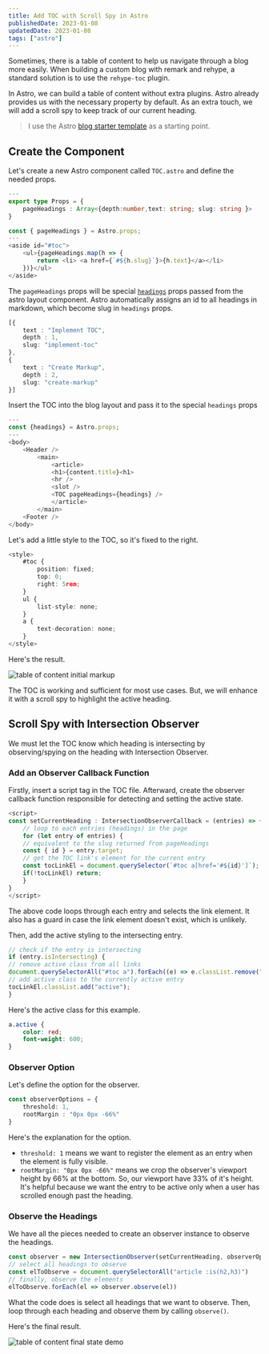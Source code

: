 ```yaml
---
title: Add TOC with Scroll Spy in Astro
publishedDate: 2023-01-08
updatedDate: 2023-01-08
tags: ["astro"]
---
```


Sometimes, there is a table of content to help us navigate through a blog more easily. When building a custom blog with remark and rehype, a standard solution is to use the `rehype-toc` plugin.

In Astro, we can build a table of content without extra plugins. Astro already provides us with the necessary property by default. As an extra touch, we will add a scroll spy to keep track of our current heading.


> I use the Astro [blog starter template](https://github.com/withastro/astro/tree/latest/examples/blog) as a starting point.


## Create the Component
Let's create a new Astro component called `TOC.astro` and define the needed props.

```ts
---
export type Props = {
    pageHeadings : Array<{depth:number,text: string; slug: string }>
}

const { pageHeadings } = Astro.props;
---
<aside id="#toc">
    <ul>{pageHeadings.map(h => {
        return <li> <a href={`#${h.slug}`}>{h.text}</a></li>
    })}</ul>
</aside>

```

The `pageHeadings` props will be special [`headings`](https://docs.astro.build/en/core-concepts/layouts/#markdown-layout-props) props passed from the astro layout component. Astro automatically assigns an id to all headings in markdown, which become slug in `headings` props.


```ts
[{
    text : "Implement TOC",
    depth : 1,
    slug: "implement-toc"
},
{
    text : "Create Markup",
    depth : 2,
    slug: "create-markup"
}]
```

Insert the TOC into the blog layout and pass it to the special `headings` props

```ts
---
const {headings} = Astro.props;
---
<body>
    <Header />
        <main>
            <article>
            <h1>{content.title}<h1>
            <hr />
            <slot />
            <TOC pageHeadings={headings} />
            </article>
        </main>
    <Footer />
</body>
```

Let's add a little style to the TOC, so it's fixed to the right.

```ts
<style>
    #toc {
        position: fixed;
        top: 0;
        right: 5rem;
    }
    ul {
        list-style: none;
    }
    a {
        text-decoration: none;
    }
</style>
```

Here's the result.

![table of content initial markup](https://res.cloudinary.com/dkiqn0gqg/image/upload/f_auto/q_auto/v1/blog/toc-initial?_a=ATRSRTC0)

The TOC is working and sufficient for most use cases. But, we will enhance it with a scroll spy to highlight the active heading.

## Scroll Spy with Intersection Observer
We must let the TOC know which heading is intersecting by observing/spying on the heading with Intersection Observer.

### Add an Observer Callback Function
Firstly, insert a script tag in the TOC file. Afterward, create the observer callback function responsible for detecting and setting the active state.

```ts
<script>
const setCurrentHeading : IntersectionObserverCallback = (entries) => {
    // loop to each entries (headings) in the page
    for (let entry of entries) {
    // equivalent to the slug returned from pageHeadings
    const { id } = entry.target;
    // get the TOC link's element for the current entry
    const tocLinkEl = document.querySelector(`#toc a[href='#${id}']`);
    if(!tocLinkEl) return;
    }
}
</script>
```

The above code loops through each entry and selects the link element. It also has a guard in case the link element doesn't exist, which is unlikely.

Then, add the active styling to the intersecting entry.

```ts
// check if the entry is intersecting
if (entry.isIntersecting) {
// remove active class from all links
document.querySelectorAll("#toc a").forEach((e) => e.classList.remove("active"));
// add active class to the currently active entry
tocLinkEl.classList.add("active");
}
```
Here's the active class for this example.

```css
a.active {
    color: red;
    font-weight: 600;
}
```

### Observer Option
Let's define the option for the observer.

```ts
const observerOptions = {
    threshold: 1,
    rootMargin : "0px 0px -66%"
}
```

Here's the explanation for the option.
- `threshold: 1`  means we want to register the element as an entry when the element is fully visible.
- `rootMargin: "0px 0px -66%"` means we crop the observer's viewport height by 66% at the bottom. So, our viewport have 33% of it's height. It's helpful because we want the entry to be active only when a user has scrolled enough past the heading.

### Observe the Headings
We have all the pieces needed to create an observer instance to observe the headings.

```ts
const observer = new IntersectionObserver(setCurrentHeading, observerOptions);
// select all headings to observe
const elToObserve = document.querySelectorAll("article :is(h2,h3)")
// finally, observe the elements
elToObserve.forEach(el => observer.observe(el))
```

What the code does is select all headings that we want to observe. Then, loop through each heading and observe them by calling `observe()`.

Here's the final result.

![table of content final state demo](https://res.cloudinary.com/dkiqn0gqg/image/upload/f_auto/q_50/v1/blog/toc-demo?_a=ATRSRTC0)
